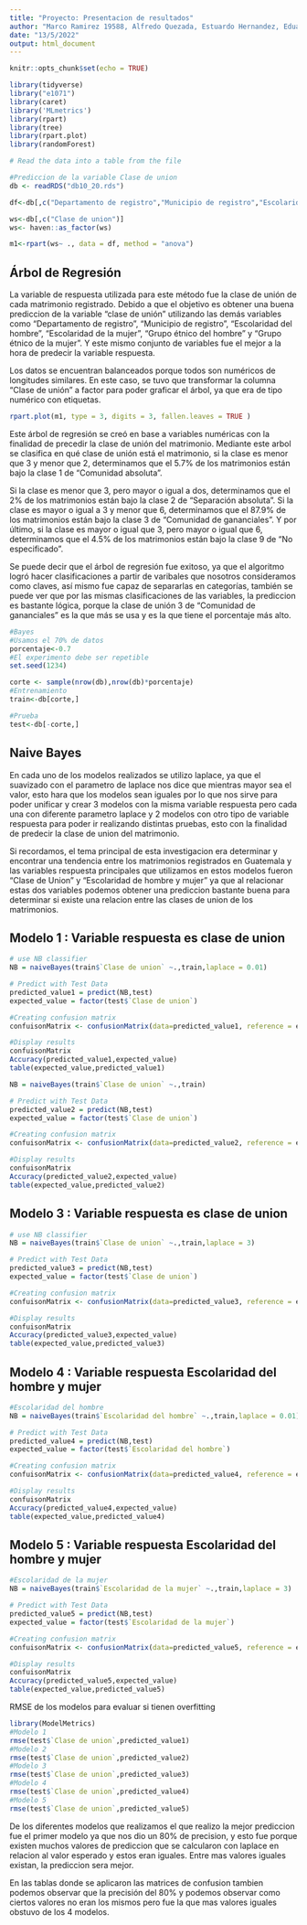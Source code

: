 ```yaml
---
title: "Proyecto: Presentacion de resultados"
author: "Marco Ramirez 19588, Alfredo Quezada, Estuardo Hernandez, Eduardo Ramirez"
date: "13/5/2022"
output: html_document
---
```


```r
knitr::opts_chunk$set(echo = TRUE)

library(tidyverse)
library("e1071")
library(caret)
library('MLmetrics')
library(rpart)
library(tree)
library(rpart.plot)
library(randomForest)

# Read the data into a table from the file

#Prediccion de la variable Clase de union
db <- readRDS("db10_20.rds")

df<-db[,c("Departamento de registro","Municipio de registro","Escolaridad del hombre","Escolaridad de la mujer","Grupo etnico del hombre","Grupo etnico de la mujer", "Clase de union")]

ws<-db[,c("Clase de union")]
ws<- haven::as_factor(ws)

m1<-rpart(ws~ ., data = df, method = "anova")

```

## Árbol de Regresión

La variable de respuesta utilizada para este método fue la clase de unión de cada matrimonio registrado. Debido a que el objetivo es obtener una buena prediccion de la variable "clase de unión" utilizando las demás variables como "Departamento de registro", "Municipio de registro", "Escolaridad del hombre", "Escolaridad de la mujer", "Grupo étnico del hombre" y "Grupo étnico de la mujer". Y este mismo conjunto de variables fue el mejor a la hora de predecir la variable respuesta.


Los datos se encuentran balanceados porque todos son numéricos de longitudes similares.
En este caso, se tuvo que transformar la columna "Clase de unión" a factor para poder graficar el árbol, ya que era de tipo numérico con etiquetas.

```r
rpart.plot(m1, type = 3, digits = 3, fallen.leaves = TRUE )
```

Este árbol de regresión se creó en base a variables numéricas con la finalidad de precedir la clase de unión del matrimonio. Mediante este arbol se clasifica en qué clase de unión está el matrimonio, si la clase es menor que 3 y menor que 2, determinamos que el 5.7% de los matrimonios están bajo la clase 1 de "Comunidad absoluta".

Si la clase es menor que 3, pero mayor o igual a dos, determinamos que el 2% de los matrimonios están bajo la clase 2 de "Separación absoluta". Si la clase es mayor o igual a 3 y menor que 6, determinamos que el 87.9% de los matrimonios están bajo la clase 3 de "Comunidad de gananciales". Y por último, si la clase es mayor o igual que 3, pero mayor o igual que 6, determinamos que el 4.5% de los matrimonios están bajo la clase 9 de "No especificado".

Se puede decir que el árbol de regresión fue exitoso, ya que el algoritmo logró hacer clasificaciones a partir de varibales que nosotros consideramos como claves, así mismo fue capaz de separarlas en categorías, también se puede ver que por las mismas clasificaciones de las variables, la prediccion es bastante lógica, porque la clase de unión 3 de "Comunidad de gananciales" es la que más se usa y es la que tiene el porcentaje más alto.

```r
#Bayes 
#Usamos el 70% de datos
porcentaje<-0.7
#El experimento debe ser repetible
set.seed(1234)

corte <- sample(nrow(db),nrow(db)*porcentaje)
#Entrenamiento
train<-db[corte,]

#Prueba
test<-db[-corte,]
```

## Naive Bayes

En cada uno de los modelos realizados se utilizo laplace, ya que el suavizado con el parametro de laplace nos dice que mientras mayor sea el valor, esto hara que los modelos sean iguales por lo que nos sirve para poder unificar y crear 3 modelos con la misma variable respuesta pero cada una con diferente parametro laplace y 2 modelos con otro tipo de variable respuesta para poder ir realizando distintas pruebas, esto con la finalidad de predecir la clase de union del matrimonio.

Si recordamos, el tema principal de esta investigacion era determinar y encontrar una tendencia entre los matrimonios registrados en Guatemala y las variables respuesta principales que utilizamos en estos modelos fueron "Clase de Union" y "Escolaridad de hombre y mujer" ya que al relacionar estas dos variables podemos obtener una prediccion bastante buena para determinar si existe una relacion entre las clases de union de los matrimonios.


## Modelo 1 : Variable respuesta es clase de union

```r

# use NB classifier
NB = naiveBayes(train$`Clase de union` ~.,train,laplace = 0.01)

# Predict with Test Data
predicted_value1 = predict(NB,test)
expected_value = factor(test$`Clase de union`)

#Creating confusion matrix
confuisonMatrix <- confusionMatrix(data=predicted_value1, reference = expected_value)

#Display results 
confuisonMatrix
Accuracy(predicted_value1,expected_value)
table(expected_value,predicted_value1)

```


```r

NB = naiveBayes(train$`Clase de union` ~.,train)

# Predict with Test Data
predicted_value2 = predict(NB,test)
expected_value = factor(test$`Clase de union`)

#Creating confusion matrix
confuisonMatrix <- confusionMatrix(data=predicted_value2, reference = expected_value)

#Display results 
confuisonMatrix
Accuracy(predicted_value2,expected_value)
table(expected_value,predicted_value2)

```

## Modelo 3 : Variable respuesta es clase de union

```r

# use NB classifier
NB = naiveBayes(train$`Clase de union` ~.,train,laplace = 3)

# Predict with Test Data
predicted_value3 = predict(NB,test)
expected_value = factor(test$`Clase de union`)

#Creating confusion matrix
confuisonMatrix <- confusionMatrix(data=predicted_value3, reference = expected_value)

#Display results 
confuisonMatrix
Accuracy(predicted_value3,expected_value)
table(expected_value,predicted_value3)


```

## Modelo 4 : Variable respuesta Escolaridad del hombre y mujer

```r

#Escolaridad del hombre
NB = naiveBayes(train$`Escolaridad del hombre` ~.,train,laplace = 0.01)

# Predict with Test Data
predicted_value4 = predict(NB,test)
expected_value = factor(test$`Escolaridad del hombre`)

#Creating confusion matrix
confuisonMatrix <- confusionMatrix(data=predicted_value4, reference = expected_value)

#Display results 
confuisonMatrix
Accuracy(predicted_value4,expected_value)
table(expected_value,predicted_value4)
```

## Modelo 5 : Variable respuesta Escolaridad del hombre y mujer
```r
#Escolaridad de la mujer
NB = naiveBayes(train$`Escolaridad de la mujer` ~.,train,laplace = 3)

# Predict with Test Data
predicted_value5 = predict(NB,test)
expected_value = factor(test$`Escolaridad de la mujer`)

#Creating confusion matrix
confuisonMatrix <- confusionMatrix(data=predicted_value5, reference = expected_value)

#Display results 
confuisonMatrix
Accuracy(predicted_value5,expected_value)
table(expected_value,predicted_value5)

```
RMSE de los modelos para evaluar si tienen overfitting
```r
library(ModelMetrics)
#Modelo 1
rmse(test$`Clase de union`,predicted_value1)
#Modelo 2
rmse(test$`Clase de union`,predicted_value2)
#Modelo 3
rmse(test$`Clase de union`,predicted_value3)
#Modelo 4
rmse(test$`Clase de union`,predicted_value4)
#Modelo 5
rmse(test$`Clase de union`,predicted_value5)
```
De los diferentes modelos que realizamos el que realizo la mejor prediccion fue el primer modelo ya que nos dio un 80% de precision, y esto fue porque existen muchos valores de prediccion que se calcularon con laplace en relacion al valor esperado y estos eran iguales. Entre mas valores iguales existan, la prediccion sera mejor.

En las tablas donde se aplicaron las matrices de confusion tambien podemos observar que la precisión del 80% y podemos observar como ciertos valores no eran los mismos pero fue la que mas valores iguales obstuvo de los 4 modelos.
